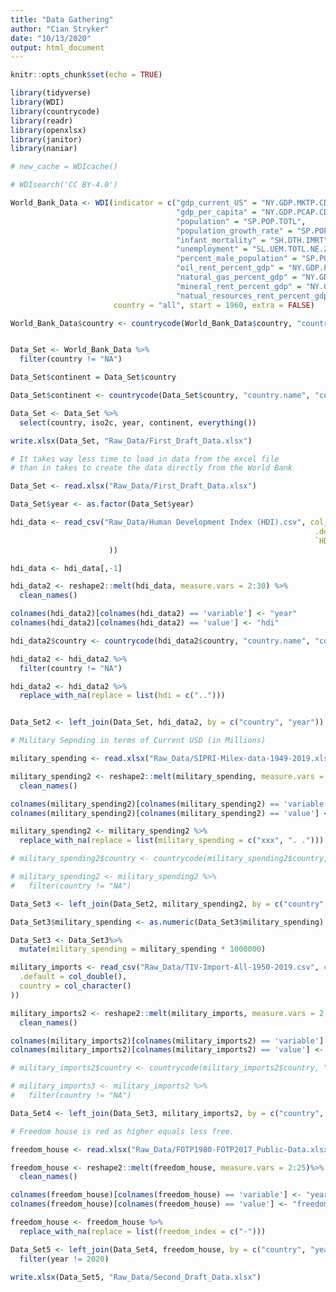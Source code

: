 ```yaml
---
title: "Data Gathering"
author: "Cian Stryker"
date: "10/13/2020"
output: html_document
---
```


```r
knitr::opts_chunk$set(echo = TRUE)

library(tidyverse)
library(WDI)
library(countrycode)
library(readr)
library(openxlsx)
library(janitor)
library(naniar)

```

```r

# new_cache = WDIcache()

# WDIsearch('CC BY-4.0')

World_Bank_Data <- WDI(indicator = c("gdp_current_US" = "NY.GDP.MKTP.CD",
                                     "gdp_per_capita" = "NY.GDP.PCAP.CD",
                                     "population" = "SP.POP.TOTL",
                                     "population_growth_rate" = "SP.POP.GROW",
                                     "infant_mortality" = "SH.DTH.IMRT",
                                     "unemployment" = "SL.UEM.TOTL.NE.ZS",
                                     "percent_male_population" = "SP.POP.TOTL.MA.ZS",
                                     "oil_rent_percent_gdp" = "NY.GDP.PETR.RT.ZS",
                                     "natural_gas_percent_gdp" = "NY.GDP.NGAS.RT.ZS", 
                                     "mineral_rent_percent_gdp" = "NY.GDP.MINR.RT.ZS", 
                                     "natual_resources_rent_percent_gdp" = "NY.GDP.TOTL.RT.ZS"), 
                       country = "all", start = 1960, extra = FALSE)

World_Bank_Data$country <- countrycode(World_Bank_Data$country, "country.name", "country.name")


Data_Set <- World_Bank_Data %>%
  filter(country != "NA")

Data_Set$continent = Data_Set$country

Data_Set$continent <- countrycode(Data_Set$country, "country.name", "continent")

Data_Set <- Data_Set %>%
  select(country, iso2c, year, continent, everything())

```

```r

write.xlsx(Data_Set, "Raw_Data/First_Draft_Data.xlsx")

```

```r

# It takes way less time to load in data from the excel file
# than in takes to create the data directly from the World Bank

Data_Set <- read.xlsx("Raw_Data/First_Draft_Data.xlsx") 

Data_Set$year <- as.factor(Data_Set$year)
```

```r

hdi_data <- read_csv("Raw_Data/Human Development Index (HDI).csv", col_types = cols(
                                                                    .default = col_character(),
                                                                    `HDI Rank (2018)` = col_double()
                      ))

hdi_data <- hdi_data[,-1]

hdi_data2 <- reshape2::melt(hdi_data, measure.vars = 2:30) %>%
  clean_names()

colnames(hdi_data2)[colnames(hdi_data2) == 'variable'] <- "year"
colnames(hdi_data2)[colnames(hdi_data2) == 'value'] <- "hdi"

hdi_data2$country <- countrycode(hdi_data2$country, "country.name", "country.name") 

hdi_data2 <- hdi_data2 %>%
  filter(country != "NA") 

hdi_data2 <- hdi_data2 %>%
  replace_with_na(replace = list(hdi = c("..")))


Data_Set2 <- left_join(Data_Set, hdi_data2, by = c("country", "year"))
```

```r

# Military Sepnding in terms of Current USD (in Millions) 

military_spending <- read.xlsx("Raw_Data/SIPRI-Milex-data-1949-2019.xlsx")

military_spending2 <- reshape2::melt(military_spending, measure.vars = 2:72)%>%
  clean_names()

colnames(military_spending2)[colnames(military_spending2) == 'variable'] <- "year"
colnames(military_spending2)[colnames(military_spending2) == 'value'] <- "military_spending"

military_spending2 <- military_spending2 %>%
  replace_with_na(replace = list(military_spending = c("xxx", ". ."))) 

# military_spending2$country <- countrycode(military_spending2$country, "country.name", "country.name") 

# military_spending2 <- military_spending2 %>%
#   filter(country != "NA") 

Data_Set3 <- left_join(Data_Set2, military_spending2, by = c("country", "year")) 

Data_Set3$military_spending <- as.numeric(Data_Set3$military_spending)

Data_Set3 <- Data_Set3%>%
  mutate(military_spending = military_spending * 1000000)
```

```r

military_imports <- read_csv("Raw_Data/TIV-Import-All-1950-2019.csv", col_types = cols(
  .default = col_double(),
  country = col_character()
))

military_imports2 <- reshape2::melt(military_imports, measure.vars = 2:72)%>%
  clean_names()

colnames(military_imports2)[colnames(military_imports2) == 'variable'] <- "year"
colnames(military_imports2)[colnames(military_imports2) == 'value'] <- "military_imports_TIV"

# military_imports2$country <- countrycode(military_imports2$country, "country.name", "country.name") 

# military_imports3 <- military_imports2 %>%
#   filter(country != "NA")

Data_Set4 <- left_join(Data_Set3, military_imports2, by = c("country", "year"))
```


```r

# Freedom house is red as higher equals less free. 

freedom_house <- read.xlsx("Raw_Data/FOTP1980-FOTP2017_Public-Data.xlsx")

freedom_house <- reshape2::melt(freedom_house, measure.vars = 2:25)%>%
  clean_names()

colnames(freedom_house)[colnames(freedom_house) == 'variable'] <- "year"
colnames(freedom_house)[colnames(freedom_house) == 'value'] <- "freedom_index"

freedom_house <- freedom_house %>%
  replace_with_na(replace = list(freedom_index = c("-"))) 

Data_Set5 <- left_join(Data_Set4, freedom_house, by = c("country", "year")) %>%
  filter(year != 2020)

```

```r

write.xlsx(Data_Set5, "Raw_Data/Second_Draft_Data.xlsx")

```